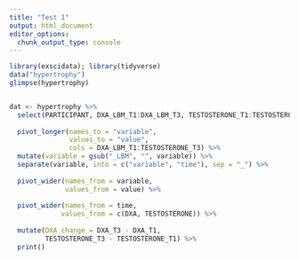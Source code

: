 ```yaml
---
title: "Test 1"
output: html_document
editor_options: 
  chunk_output_type: console
---
```


```r

library(exscidata); library(tidyverse)
data("hypertrophy")
glimpse(hypertrophy)


dat <- hypertrophy %>%
  select(PARTICIPANT, DXA_LBM_T1:DXA_LBM_T3, TESTOSTERONE_T1:TESTOSTERONE_T3) %>%
  
  pivot_longer(names_to = "variable",
               values_to = "value",
               cols = DXA_LBM_T1:TESTOSTERONE_T3) %>%
  mutate(variable = gsub("_LBM", "", variable)) %>%
  separate(variable, into = c("variable", "time"), sep = "_") %>%
  
  pivot_wider(names_from = variable, 
              values_from = value) %>%
  
  pivot_wider(names_from = time,
             values_from = c(DXA, TESTOSTERONE)) %>%
  
  mutate(DXA_change = DXA_T3 - DXA_T1,
         TESTOSTERONE_T3 - TESTOSTERONE_T1) %>%
  print()
  
  
 



```

